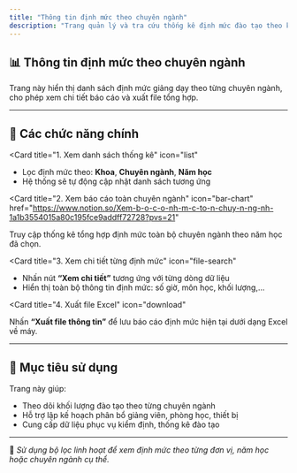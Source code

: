 ```yaml
---
title: "Thông tin định mức theo chuyên ngành"
description: "Trang quản lý và tra cứu thống kê định mức đào tạo theo khoa, chuyên ngành và năm học trong hệ thống FMedu."
---
```


## 📊 Thông tin định mức theo chuyên ngành

Trang này hiển thị danh sách định mức giảng dạy theo từng chuyên ngành, cho phép xem chi tiết báo cáo và xuất file tổng hợp.

---

## 📌 Các chức năng chính

<CardGroup cols="2">

<Card
  title="1. Xem danh sách thống kê"
  icon="list"
>
  - Lọc định mức theo: **Khoa**, **Chuyên ngành**, **Năm học**  
  - Hệ thống sẽ tự động cập nhật danh sách tương ứng
</Card>

<Card
  title="2. Xem báo cáo toàn chuyên ngành"
  icon="bar-chart"
  href="https://www.notion.so/Xem-b-o-c-o-nh-m-c-to-n-chuy-n-ng-nh-1a1b3554015a80c195fce9addff72728?pvs=21"
>
  Truy cập thống kê tổng hợp định mức toàn bộ chuyên ngành theo năm học đã chọn.
</Card>

<Card
  title="3. Xem chi tiết từng định mức"
  icon="file-search"
>
  - Nhấn nút **“Xem chi tiết”** tương ứng với từng dòng dữ liệu  
  - Hiển thị toàn bộ thông tin định mức: số giờ, môn học, khối lượng,...
</Card>

<Card
  title="4. Xuất file Excel"
  icon="download"
>
  Nhấn **“Xuất file thông tin”** để lưu báo cáo định mức hiện tại dưới dạng Excel về máy.
</Card>

</CardGroup>

---

## 🎯 Mục tiêu sử dụng

Trang này giúp:

- Theo dõi khối lượng đào tạo theo từng chuyên ngành
- Hỗ trợ lập kế hoạch phân bổ giảng viên, phòng học, thiết bị
- Cung cấp dữ liệu phục vụ kiểm định, thống kê đào tạo

---

📍 *Sử dụng bộ lọc linh hoạt để xem định mức theo từng đơn vị, năm học hoặc chuyên ngành cụ thể.*
